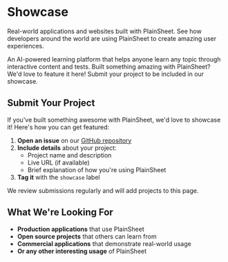 
# Showcase

Real-world applications and websites built with PlainSheet. See how developers around the world are using PlainSheet to create amazing user experiences.

<div style={{ padding: "8px" }}>
  <Cards>
    <Cards.Card
      title="BreezyLearn"
      href="https://www.breezylearn.com/"
      icon="🧠"
      style={{ padding: "8px" }}
    >
      An AI-powered learning platform that helps anyone learn any topic through
      interactive content and tests.
    </Cards.Card>
    <Cards.Card
      title="More Coming Soon"
      href="#"
      icon="✨"
      style={{ padding: "8px" }}
    >
      Built something amazing with PlainSheet? We'd love to feature it here!
      Submit your project to be included in our showcase.
    </Cards.Card>
  </Cards>
</div>

## Submit Your Project

If you've built something awesome with PlainSheet, we'd love to showcase it! Here's how you can get featured:

1. **Open an issue** on our [GitHub repository](https://github.com/plainsheet/plainsheet)
2. **Include details** about your project:
   - Project name and description
   - Live URL (if available)
   - Brief explanation of how you're using PlainSheet
3. **Tag it** with the `showcase` label

We review submissions regularly and will add projects to this page.

## What We're Looking For

- **Production applications** that use PlainSheet
- **Open source projects** that others can learn from
- **Commercial applications** that demonstrate real-world usage
- **Or any other interesting usage** of PlainSheet
